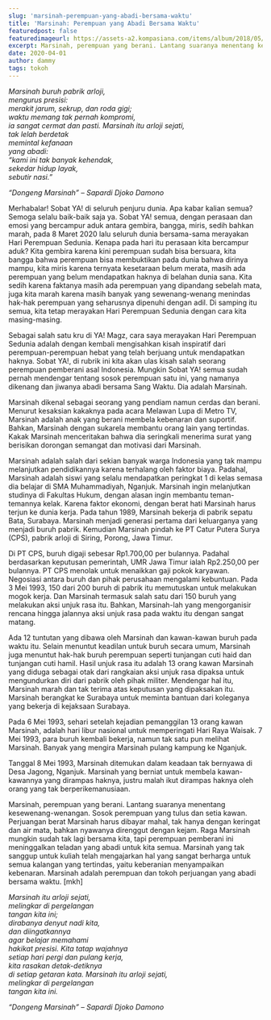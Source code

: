 ```yaml
---
slug: 'marsinah-perempuan-yang-abadi-bersama-waktu'
title: 'Marsinah: Perempuan yang Abadi Bersama Waktu'
featuredpost: false
featuredimageurl: https://assets-a2.kompasiana.com/items/album/2018/05/08/malam-5af11808bde57564533527b2.jpg?t=o&v=760
excerpt: Marsinah, perempuan yang berani. Lantang suaranya menentang kesewenang-wenangan. Sosok perempuan yang tulus dan setia kawan.
date: 2020-04-01
author: dammy
tags: tokoh
---
```


_Marsinah buruh pabrik arloji,  
mengurus presisi:  
merakit jarum, sekrup, dan roda gigi;  
waktu memang tak pernah kompromi,  
ia sangat cermat dan pasti.
Marsinah itu arloji sejati,  
tak lelah berdetak  
memintal kefanaan  
yang abadi:  
“kami ini tak banyak kehendak,  
sekedar hidup layak,  
sebutir nasi.”_

_“Dongeng Marsinah” – Sapardi Djoko Damono_

Merhabalar! Sobat YA! di seluruh penjuru dunia. Apa kabar kalian semua? Semoga selalu baik-baik saja ya. Sobat YA! semua, dengan perasaan dan emosi yang bercampur aduk antara gembira, bangga, miris, sedih bahkan marah, pada 8 Maret 2020 lalu seluruh dunia bersama-sama merayakan Hari Perempuan Sedunia. Kenapa pada hari itu perasaan kita bercampur aduk? Kita gembira karena kini perempuan sudah bisa bersuara, kita bangga bahwa perempuan bisa membuktikan pada dunia bahwa dirinya mampu, kita miris karena ternyata kesetaraan belum merata, masih ada perempuan yang belum mendapatkan haknya di belahan dunia sana. Kita sedih karena faktanya masih ada perempuan yang dipandang sebelah mata, juga kita marah karena masih banyak yang sewenang-wenang menindas hak-hak perempuan yang seharusnya dipenuhi dengan adil. Di samping itu semua, kita tetap merayakan Hari Perempuan Sedunia dengan cara kita masing-masing.

Sebagai salah satu kru di YA! Magz, cara saya merayakan Hari Perempuan Sedunia adalah dengan kembali mengisahkan kisah inspiratif dari perempuan-perempuan hebat yang telah berjuang untuk mendapatkan haknya. Sobat YA!, di rubrik ini kita akan ulas kisah salah seorang perempuan pemberani asal Indonesia. Mungkin Sobat YA! semua sudah pernah mendengar tentang sosok perempuan satu ini, yang namanya dikenang dan jiwanya abadi bersama Sang Waktu. Dia adalah Marsinah.

Marsinah dikenal sebagai seorang yang pendiam namun cerdas dan berani. Menurut kesaksian kakaknya pada acara Melawan Lupa di Metro TV, Marsinah adalah anak yang berani membela kebenaran dan suportif. Bahkan, Marsinah dengan sukarela membantu orang lain yang tertindas. Kakak Marsinah menceritakan bahwa dia seringkali menerima surat yang berisikan dorongan semangat dan motivasi dari Marsinah.

Marsinah adalah salah dari sekian banyak warga Indonesia yang tak mampu melanjutkan pendidikannya karena terhalang oleh faktor biaya. Padahal, Marsinah adalah siswi yang selalu mendapatkan peringkat 1 di kelas semasa dia belajar di SMA Muhammadiyah, Nganjuk. Marsinah ingin melanjutkan studinya di Fakultas Hukum, dengan alasan ingin membantu teman-temannya kelak. Karena faktor ekonomi, dengan berat hati Marsinah harus terjun ke dunia kerja. Pada tahun 1989, Marsinah bekerja di pabrik sepatu Bata, Surabaya. Marsinah menjadi generasi pertama dari keluarganya yang menjadi buruh pabrik. Kemudian Marsinah pindah ke PT Catur Putera Surya (CPS), pabrik arloji di Siring, Porong, Jawa Timur.

Di PT CPS, buruh digaji sebesar Rp1.700,00 per bulannya. Padahal berdasarkan keputusan pemerintah, UMR Jawa Timur ialah Rp2.250,00 per bulannya. PT CPS menolak untuk menaikkan gaji pokok karyawan. Negosiasi antara buruh dan pihak perusahaan mengalami kebuntuan. Pada 3 Mei 1993, 150 dari 200 buruh di pabrik itu memutuskan untuk melakukan mogok kerja. Dan Marsinah termasuk salah satu dari 150 buruh yang melakukan aksi unjuk rasa itu. Bahkan, Marsinah-lah yang mengorganisir rencana hingga jalannya aksi unjuk rasa pada waktu itu dengan sangat matang.

Ada 12 tuntutan yang dibawa oleh Marsinah dan kawan-kawan buruh pada waktu itu. Selain menuntut keadilan untuk buruh secara umum, Marsinah juga menuntut hak-hak buruh perempuan seperti tunjangan cuti haid dan tunjangan cuti hamil. Hasil unjuk rasa itu adalah 13 orang kawan Marsinah yang diduga sebagai otak dari rangkaian aksi unjuk rasa dipaksa untuk mengundurkan diri dari pabrik oleh pihak militer. Mendengar hal itu, Marsinah marah dan tak terima atas keputusan yang dipaksakan itu. Marsinah berangkat ke Surabaya untuk meminta bantuan dari koleganya yang bekerja di kejaksaan Surabaya.

Pada 6 Mei 1993, sehari setelah kejadian pemanggilan 13 orang kawan Marsinah, adalah hari libur nasional untuk memperingati Hari Raya Waisak. 7 Mei 1993, para buruh kembali bekerja, namun tak satu pun melihat Marsinah. Banyak yang mengira Marsinah pulang kampung ke Nganjuk.

Tanggal 8 Mei 1993, Marsinah ditemukan dalam keadaan tak bernyawa di Desa Jagong, Nganjuk. Marsinah yang berniat untuk membela kawan-kawannya yang dirampas haknya, justru malah ikut dirampas haknya oleh orang yang tak berperikemanusiaan.

Marsinah, perempuan yang berani. Lantang suaranya menentang kesewenang-wenangan. Sosok perempuan yang tulus dan setia kawan. Perjuangan berat Marsinah harus dibayar mahal, tak hanya dengan keringat dan air mata, bahkan nyawanya direnggut dengan kejam. Raga Marsinah mungkin sudah tak lagi bersama kita, tapi perempuan pemberani ini meninggalkan teladan yang abadi untuk kita semua. Marsinah yang tak sanggup untuk kuliah telah mengajarkan hal yang sangat berharga untuk semua kalangan yang tertindas, yaitu keberanian menyampaikan kebenaran. Marsinah adalah perempuan dan tokoh perjuangan yang abadi bersama waktu. [mkh]

_Marsinah itu arloji sejati,  
melingkar di pergelangan  
tangan kita ini;  
dirabanya denyut nadi kita,  
dan diingatkannya  
agar belajar memahami  
hakikat presisi.
Kita tatap wajahnya  
setiap hari pergi dan pulang kerja,  
kita rasakan detak-detiknya  
di setiap getaran kata.
Marsinah itu arloji sejati,  
melingkar di pergelangan  
tangan kita ini._

_“Dongeng Marsinah” – Sapardi Djoko Damono_
